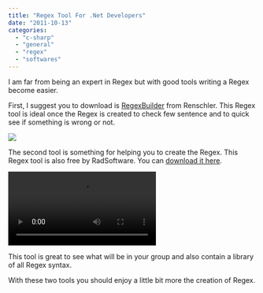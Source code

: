 ```yaml
---
title: "Regex Tool For .Net Developers"
date: "2011-10-13"
categories: 
  - "c-sharp"
  - "general"
  - "regex"
  - "softwares"
---
```


I am far from being an expert in Regex but with good tools writing a Regex become easier.

First, I suggest you to download is [RegexBuilder](http://renschler.net/RegexBuilder/) from Renschler. This Regex tool is ideal once the Regex is created to check few sentence and to quick see if something is wrong or not.

![](/images/blog/regexbuilderScreenShot-400x141.png)

The second tool is something for helping you to create the Regex. This Regex tool is also free by RadSoftware. You can [download it here](http://www.radsoftware.com.au/?from=RegexDesigner).

![](videos/RegexDesignerMainScreen.mp4)

This tool is great to see what will be in your group and also contain a library of all Regex syntax.

With these two tools you should enjoy a little bit more the creation of Regex.
